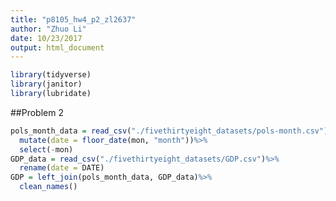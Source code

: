 ```yaml
---
title: "p8105_hw4_p2_zl2637"
author: "Zhuo Li"
date: 10/23/2017
output: html_document
---
```


```r
library(tidyverse)
library(janitor)
library(lubridate)
```

##Problem 2
```r
pols_month_data = read_csv("./fivethirtyeight_datasets/pols-month.csv")%>%
  mutate(date = floor_date(mon, "month"))%>%
  select(-mon)
GDP_data = read_csv("./fivethirtyeight_datasets/GDP.csv")%>%
  rename(date = DATE)
GDP = left_join(pols_month_data, GDP_data)%>%
  clean_names()
```
 